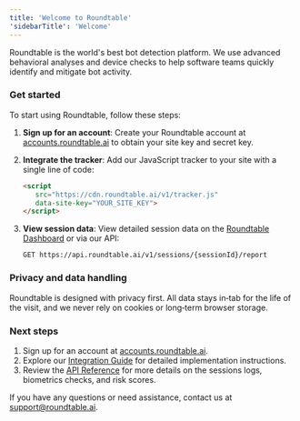 ```yaml
---
title: 'Welcome to Roundtable'
'sidebarTitle': 'Welcome'
---
```


Roundtable is the world's best bot detection platform. We use advanced behavioral analyses and device checks to help software teams quickly identify and mitigate bot activity.

### Get started
To start using Roundtable, follow these steps:

1. **Sign up for an account**: Create your Roundtable account at [accounts.roundtable.ai](https://accounts.roundtable.ai) to obtain your site key and secret key.

2. **Integrate the tracker**: Add our JavaScript tracker to your site with a single line of code:
   ```html
   <script
      src="https://cdn.roundtable.ai/v1/tracker.js"
      data-site-key="YOUR_SITE_KEY">
   </script>
   ```

3. **View session data**: View detailed session data on the [Roundtable Dashboard](https://accounts.roundtable.ai) or via our API:
   ```
   GET https://api.roundtable.ai/v1/sessions/{sessionId}/report
   ```

### Privacy and data handling

Roundtable is designed with privacy first. All data stays in‑tab for the life of the visit, and we never rely on cookies or long‑term browser storage.
   
### Next steps

1. Sign up for an account at [accounts.roundtable.ai](https://accounts.roundtable.ai).
2. Explore our [Integration Guide](integration) for detailed implementation instructions.
3. Review the [API Reference](api-reference) for more details on the sessions logs, biometrics checks, and risk scores.

If you have any questions or need assistance, contact us at support@roundtable.ai.